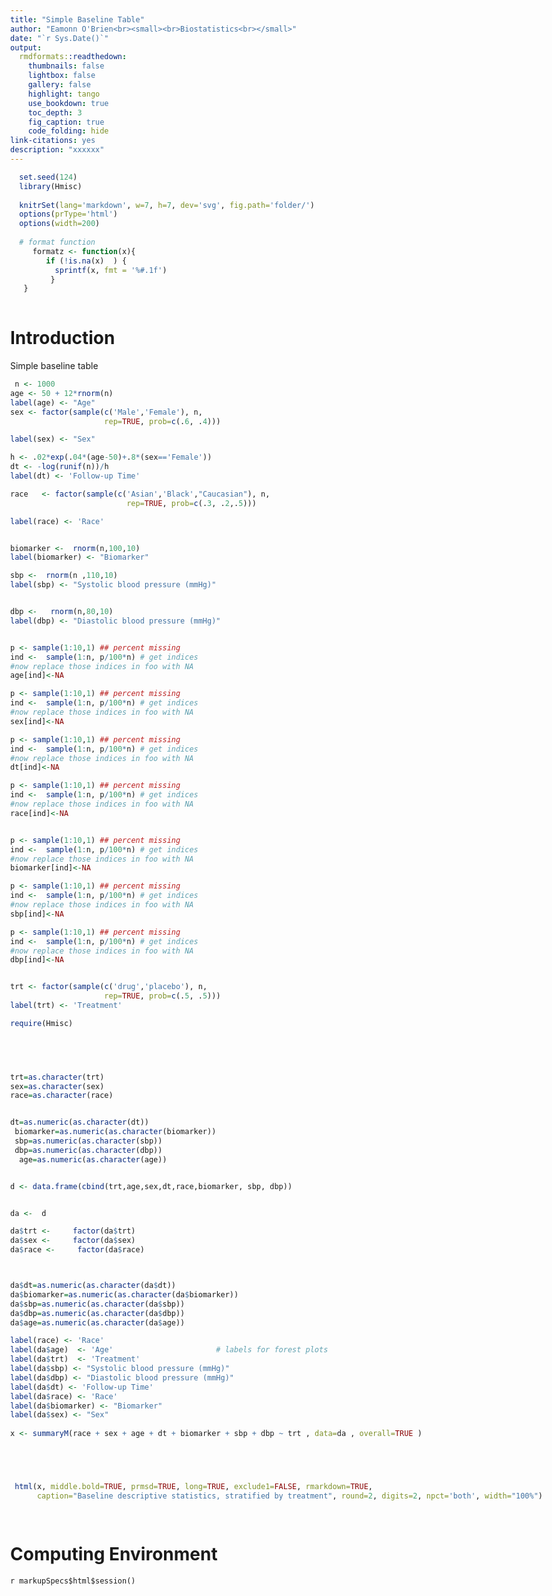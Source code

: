 ```yaml
---
title: "Simple Baseline Table"
author: "Eamonn O'Brien<br><small><br>Biostatistics<br></small>"
date: "`r Sys.Date()`"
output:
  rmdformats::readthedown:
    thumbnails: false
    lightbox: false
    gallery: false
    highlight: tango
    use_bookdown: true
    toc_depth: 3
    fig_caption: true
    code_folding: hide
link-citations: yes
description: "xxxxxx"
---
```

<style>
.table {
	width: 50%;
}
p.caption {
  font-size: 0.8em;
  color: DarkBlue;
}
body { 
	max-width: 1900px; 
	margin: 0 auto !important; 
	margin-right: 0 !important;
	float: none !important; 
}
</style>



```r

  set.seed(124)
  library(Hmisc)
  
  knitrSet(lang='markdown', w=7, h=7, dev='svg', fig.path='folder/')
  options(prType='html')
  options(width=200)
  
  # format function 
     formatz <- function(x){
        if (!is.na(x)  ) {
          sprintf(x, fmt = '%#.1f')  
         }
   }
 
```

# Introduction

Simple baseline table

```r

 n <- 1000
age <- 50 + 12*rnorm(n)
label(age) <- "Age"
sex <- factor(sample(c('Male','Female'), n, 
                     rep=TRUE, prob=c(.6, .4)))

label(sex) <- "Sex"

h <- .02*exp(.04*(age-50)+.8*(sex=='Female'))
dt <- -log(runif(n))/h
label(dt) <- 'Follow-up Time'

race   <- factor(sample(c('Asian','Black',"Caucasian"), n, 
                          rep=TRUE, prob=c(.3, .2,.5)))

label(race) <- 'Race'


biomarker <-  rnorm(n,100,10)
label(biomarker) <- "Biomarker"

sbp <-  rnorm(n ,110,10)
label(sbp) <- "Systolic blood pressure (mmHg)"


dbp <-   rnorm(n,80,10)
label(dbp) <- "Diastolic blood pressure (mmHg)"


p <- sample(1:10,1) ## percent missing
ind <-  sample(1:n, p/100*n) # get indices
#now replace those indices in foo with NA
age[ind]<-NA

p <- sample(1:10,1) ## percent missing
ind <-  sample(1:n, p/100*n) # get indices
#now replace those indices in foo with NA
sex[ind]<-NA

p <- sample(1:10,1) ## percent missing
ind <-  sample(1:n, p/100*n) # get indices
#now replace those indices in foo with NA
dt[ind]<-NA

p <- sample(1:10,1) ## percent missing
ind <-  sample(1:n, p/100*n) # get indices
#now replace those indices in foo with NA
race[ind]<-NA


p <- sample(1:10,1) ## percent missing
ind <-  sample(1:n, p/100*n) # get indices
#now replace those indices in foo with NA
biomarker[ind]<-NA

p <- sample(1:10,1) ## percent missing
ind <-  sample(1:n, p/100*n) # get indices
#now replace those indices in foo with NA
sbp[ind]<-NA

p <- sample(1:10,1) ## percent missing
ind <-  sample(1:n, p/100*n) # get indices
#now replace those indices in foo with NA
dbp[ind]<-NA


trt <- factor(sample(c('drug','placebo'), n, 
                     rep=TRUE, prob=c(.5, .5)))
label(trt) <- 'Treatment'

require(Hmisc)




 
trt=as.character(trt)
sex=as.character(sex)
race=as.character(race)


dt=as.numeric(as.character(dt))
 biomarker=as.numeric(as.character(biomarker))
 sbp=as.numeric(as.character(sbp))
 dbp=as.numeric(as.character(dbp))
  age=as.numeric(as.character(age))         


d <- data.frame(cbind(trt,age,sex,dt,race,biomarker, sbp, dbp))


da <-  d

da$trt <-     factor(da$trt)
da$sex <-     factor(da$sex)
da$race <-     factor(da$race)



da$dt=as.numeric(as.character(da$dt))
da$biomarker=as.numeric(as.character(da$biomarker))
da$sbp=as.numeric(as.character(da$sbp))
da$dbp=as.numeric(as.character(da$dbp))
da$age=as.numeric(as.character(da$age))         

label(race) <- 'Race'
label(da$age)  <- 'Age'                       # labels for forest plots
label(da$trt)  <- 'Treatment'
label(da$sbp) <- "Systolic blood pressure (mmHg)"
label(da$dbp) <- "Diastolic blood pressure (mmHg)"
label(da$dt) <- 'Follow-up Time'
label(da$race) <- 'Race'
label(da$biomarker) <- "Biomarker"
label(da$sex) <- "Sex"
  
x <- summaryM(race + sex + age + dt + biomarker + sbp + dbp ~ trt , data=da , overall=TRUE )





 html(x, middle.bold=TRUE, prmsd=TRUE, long=TRUE, exclude1=FALSE, rmarkdown=TRUE, 
      caption="Baseline descriptive statistics, stratified by treatment", round=2, digits=2, npct='both', width="100%")

 


```

# Computing Environment

`r markupSpecs$html$session()`
